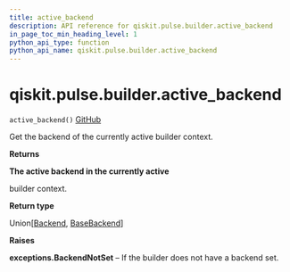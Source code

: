 ```yaml
---
title: active_backend
description: API reference for qiskit.pulse.builder.active_backend
in_page_toc_min_heading_level: 1
python_api_type: function
python_api_name: qiskit.pulse.builder.active_backend
---
```


# qiskit.pulse.builder.active\_backend

<span id="qiskit.pulse.builder.active_backend" />

`active_backend()` [GitHub](https://github.com/qiskit/qiskit/tree/stable/0.17/qiskit/pulse/builder.py "view source code")

Get the backend of the currently active builder context.

**Returns**

**The active backend in the currently active**

builder context.

**Return type**

Union\[[Backend](qiskit.providers.Backend "qiskit.providers.Backend"), [BaseBackend](qiskit.providers.BaseBackend "qiskit.providers.BaseBackend")]

**Raises**

**exceptions.BackendNotSet** – If the builder does not have a backend set.

